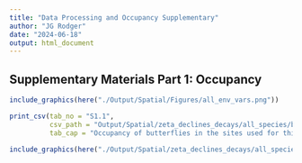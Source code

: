 ```yaml
---
title: "Data Processing and Occupancy Supplementary"
author: "JG Rodger"
date: "2024-06-18"
output: html_document
---
```


## Supplementary Materials Part 1: Occupancy



```r
include_graphics(here("./Output/Spatial/Figures/all_env_vars.png"))
```

```r
print_csv(tab_no = "S1.1",
          csv_path = "Output/Spatial/zeta_declines_decays/all_species/butterfly_occupancy.csv",
          tab_cap = "Occupancy of butterflies in the sites used for this study")
```

```r
include_graphics(here("./Output/Spatial/zeta_declines_decays/all_species/rank_occupancy.png"))
```